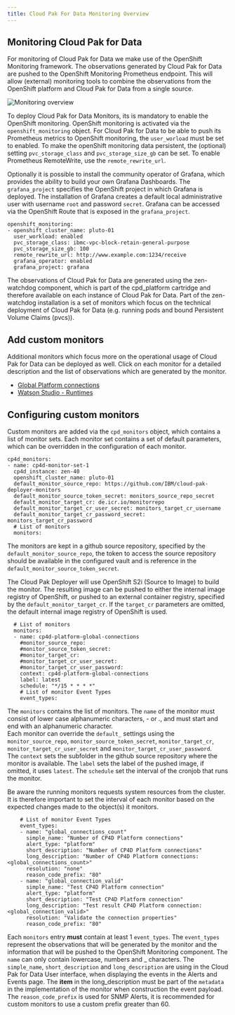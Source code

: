 ```yaml
---
title: Cloud Pak For Data Monitoring Overview
---
```


## Monitoring Cloud Pak for Data

For monitoring of Cloud Pak for Data we make use of the OpenShift Monitoring framework. The observations generated by Cloud Pak for Data are pushed to the OpenShift Monitoring Prometheus endpoint. This will allow (external) monitoring tools to combine the observations from the OpenShift platform and Cloud Pak for Data from a single source. 

![Monitoring overview](cloud-pak-deployer-monitors.png)


To deploy Cloud Pak for Data Monitors, its is mandatory to enable the OpenShift monitoring. OpenShift monitoring is activated via the `openshift_monitoring` object. For Cloud Pak for Data to be able to push its Prometheus metrics to OpenShift monitoring, the `user_worload` must be set to enabled. To make the openShift monitoring data persistent, the (optional) setting `pvc_storage_class` and `pvc_storage_size_gb` can be set. To enable Prometheus RemoteWrite, use the `remote_rewrite_url`. 

Optionally it is possible to install the community operator of Grafana, which provides the ability to build your own Grafana Dashboards. The `grafana_project` specifies the OpenShift project in which Grafana is deployed. The installation of Grafana creates a default local administrative user with username `root` and password `secret`. Grafana can be accessed via the OpenShift Route that is exposed in the `grafana_project`.

```
openshift_monitoring:
- openshift_cluster_name: pluto-01
  user_workload: enabled
  pvc_storage_class: ibmc-vpc-block-retain-general-purpose
  pvc_storage_size_gb: 100
  remote_rewrite_url: http://www.example.com:1234/receive
  grafana_operator: enabled
  grafana_project: grafana
```

The observations of Cloud Pak for Data are generated using the zen-watchdog component, which is part of the cpd_platform cartridge and therefore available on each instance of Cloud Pak for Data. Part of the zen-watchdog installation is a set of monitors which focus on the technical deployment of Cloud Pak for Data (e.g. running pods and bound Persistent Volume Claims (pvcs)).

## Add custom monitors

Additional monitors which focus more on the operational usage of Cloud Pak for Data can be deployed as well. Click on each monitor for a detailed description and the list of observations which are generated by the monitor. 
* [Global Platform connections](/cpd-design/components/monitoring/global-platform-connections)
* [Watson Studio - Runtimes](/cpd-design/components/monitoring/watson-studio-runtimes)

## Configuring custom monitors

Custom monitors are added via the `cpd_monitors` object, which contains a list of monitor sets. Each monitor set contains a set of default parameters, which can be overridden in the configuration of each monitor. 

```
cp4d_monitors:
- name: cp4d-monitor-set-1
  cp4d_instance: zen-40
  openshift_cluster_name: pluto-01
  default_monitor_source_repo: https://github.com/IBM/cloud-pak-deployer-monitors
  default_monitor_source_token_secret: monitors_source_repo_secret
  default_monitor_target_cr: de.icr.io/monitorrepo  
  default_monitor_target_cr_user_secret: monitors_target_cr_username
  default_monitor_target_cr_password_secret: monitors_target_cr_password
  # List of monitors
  monitors:
```

The monitors are kept in a github source repository, specified by the `default_monitor_source_repo`, the token to access the source repository should be available in the configured vault and is reference in the `default_monitor_source_token_secret`.

The Cloud Pak Deployer will use OpenShift S2i (Source to Image) to build the monitor. The resulting image can be pushed to either the internal image registry of OpenShift, or pushed to an external container registry, specified by the `default_monitor_target_cr`. If the `target_cr` parameters are omitted, the default internal image registry of OpenShift is used. 

```
  # List of monitors
  monitors:
  - name: cp4d-platform-global-connections
    #monitor_source_repo:             
    #monitor_source_token_secret:    
    #monitor_target_cr:              
    #monitor_target_cr_user_secret:  
    #monitor_target_cr_user_password:
    context: cp4d-platform-global-connections
    label: latest
    schedule: "*/15 * * * *"
    # List of monitor Event Types
    event_types:
```

The `monitors` contains the list of monitors. The `name` of the monitor must consist of lower case alphanumeric characters, - or ., and must start and end with an alphanumeric character.  
Each monitor can override the `default_` settings using the `monitor_source_repo`, `monitor_source_token_secret`, `monitor_target_cr`, `monitor_target_cr_user_secret` and `monitor_target_cr_user_password`.  
The `context` sets the subfolder in the github source repository where the monitor is available. The `label` sets the label of the pushed image, if omitted, it uses `latest`. The `schedule` set the interval of the cronjob that runs the monitor. 

<InlineNotification kind="info">
Be aware the running monitors requests system resources from the cluster. It is therefore important to set the interval of each monitor based on the expected changes made to the object(s) it monitors.
</InlineNotification>

```
    # List of monitor Event Types
    event_types:
    - name: "global_connections_count"
      simple_name: "Number of CP4D Platform connections"
      alert_type: "platform"
      short_description: "Number of CP4D Platform connections"
      long_description: "Number of CP4D Platform connections: <global_connections_count>"
      resolution: "none"
      reason_code_prefix: "80"
    - name: "global_connection_valid"
      simple_name: "Test CP4D Platform connection"
      alert_type: "platform"
      short_description: "Test CP4D Platform connection"
      long_description: "Test result CP4D Platform connection: <global_connection_valid>"
      resolution: "Validate the connection properties"
      reason_code_prefix: "80"
```

Each `monitors` entry **must** contain at least 1 `event_types`. The `event_types` represent the observations that will be generated by the monitor and the information that will be pushed to the OpenShift Monitoring component. The `name` can only contain lowercase, numbers and _ characters. The `simple_name`, `short_description` and `long_description` are using in the Cloud Pak for Data User interface, when displaying the events in the Alerts and Events page. The **item** in the long_description must be part of the `metadata` in the implementation of the monitor when construction the event payload. The `reason_code_prefix` is used for SNMP Alerts, it is recommended for custom monitors to use a custom prefix greater than 60.  